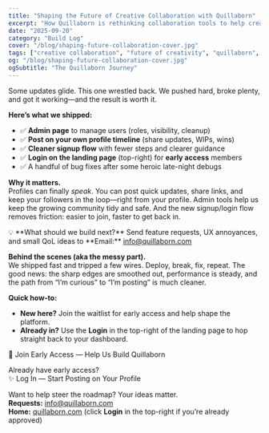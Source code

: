 ```yaml
---
title: "Shaping the Future of Creative Collaboration with Quillaborn"
excerpt: "How Quillaborn is rethinking collaboration tools to help creators launch meaningful projects and grow lasting creative partnerships."
date: "2025-09-20"
category: "Build Log"
cover: "/blog/shaping-future-collaboration-cover.jpg"
tags: ["creative collaboration", "future of creativity", "quillaborn", "community"]
og: "/blog/shaping-future-collaboration-cover.jpg"
ogSubtitle: "The Quillaborn Journey"
---
```


Some updates glide. This one wrestled back. We pushed hard, broke plenty, and got it working—and the result is worth it.

**Here’s what we shipped:**
- ✅ **Admin page** to manage users (roles, visibility, cleanup)
- ✅ **Post on your own profile timeline** (share updates, WIPs, wins)
- ✅ **Cleaner signup flow** with fewer steps and clearer guidance
- ✅ **Login on the landing page** (top-right) for **early access** members
- ✅ A handful of bug fixes after some heroic late-night debugs

**Why it matters.**  
Profiles can finally *speak*. You can post quick updates, share links, and keep your followers in the loop—right from your profile. Admin tools help us keep the growing community tidy and safe. And the new signup/login flow removes friction: easier to join, faster to get back in.

<Callout>
💡 **What should we build next?** Send feature requests, UX annoyances, and small QoL ideas to  
**Email:** <a href="mailto:info@quillaborn.com">info@quillaborn.com</a>
</Callout>

**Behind the scenes (aka the messy part).**  
We shipped fast and tripped a few wires. Deploy, break, fix, repeat. The good news: the sharp edges are smoothed out, performance is steady, and the path from “I’m curious” to “I’m posting” is much cleaner.

**Quick how-to:**
- **New here?** Join the waitlist for early access and help shape the platform.  
- **Already in?** Use the **Login** in the top-right of the landing page to hop straight back to your dashboard.

<CTA href="/#waitlist">🚀 Join Early Access — Help Us Build Quillaborn</CTA>

Already have early access?  
<CTA href="/login">✨ Log In — Start Posting on Your Profile</CTA>

Want to help steer the roadmap? Your ideas matter.  
**Requests:** <a href="mailto:info@quillaborn.com">info@quillaborn.com</a>  
**Home:** <a href="https://www.quillaborn.com/">quillaborn.com</a> (click **Login** in the top-right if you’re already approved)

<SocialLinks />